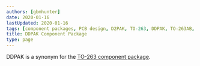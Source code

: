 ```yaml
---
authors: [gbmhunter]
date: 2020-01-16
lastUpdated: 2020-01-16
tags: [component packages, PCB design, D2PAK, TO-263, DDPAK, TO-263AB, TO-279, SMD-220]
title: DDPAK Component Package
type: page
---
```


DDPAK is a synonym for the [TO-263 component package](/pcb-design/component-packages/to-263-component-package/).
